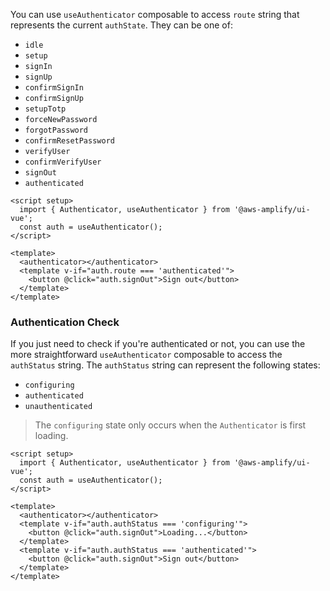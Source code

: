 You can use `useAuthenticator` composable to access `route` string that represents the current `authState`. They can be one of:

- `idle`
- `setup`
- `signIn`
- `signUp`
- `confirmSignIn`
- `confirmSignUp`
- `setupTotp`
- `forceNewPassword`
- `forgotPassword`
- `confirmResetPassword`
- `verifyUser`
- `confirmVerifyUser`
- `signOut`
- `authenticated`

```html{1,5-7}
<script setup>
  import { Authenticator, useAuthenticator } from '@aws-amplify/ui-vue';
  const auth = useAuthenticator();
</script>

<template>
  <authenticator></authenticator>
  <template v-if="auth.route === 'authenticated'">
    <button @click="auth.signOut">Sign out</button>
  </template>
</template>
```

### Authentication Check

If you just need to check if you're authenticated or not, you can use the more straightforward `useAuthenticator` composable to access the `authStatus` string. The `authStatus` string can represent the following states:

- `configuring`
- `authenticated`
- `unauthenticated`

> The `configuring` state only occurs when the `Authenticator` is first loading.

```html{1,5-7}
<script setup>
  import { Authenticator, useAuthenticator } from '@aws-amplify/ui-vue';
  const auth = useAuthenticator();
</script>

<template>
  <authenticator></authenticator>
  <template v-if="auth.authStatus === 'configuring'">
    <button @click="auth.signOut">Loading...</button>
  </template>
  <template v-if="auth.authStatus === 'authenticated'">
    <button @click="auth.signOut">Sign out</button>
  </template>
</template>
```
